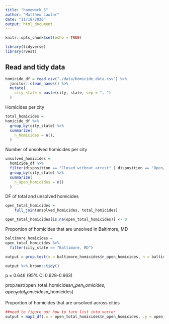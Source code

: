 ```yaml
---
title: "homework_5"
author: "Matthew Lawlor"
date: "11/18/2020"
output: html_document
---
```


```r
knitr::opts_chunk$set(echo = TRUE)

library(tidyverse)
library(rvest)
```

## Read and tidy data

```r
homicide_df = read.csv("./data/homicide_data.csv") %>% 
  janitor::clean_names() %>% 
  mutate(
    city_state = paste(city, state, sep = ", ")
  )
```

Homicides per city

```r
total_homicides =
homicide_df %>% 
  group_by(city_state) %>% 
  summarize(
    n_homicides = n(),
  )
```

Number of unsolved homicides per city

```r
unsolved_homicides =
  homicide_df %>%
  filter(disposition == "Closed without arrest" | disposition == "Open/No arrest") %>% 
  group_by(city_state) %>% 
  summarize(
    n_open_homicides = n()
  )
```

DF of total and unsolved homicides

```r
open_total_homicides =
    full_join(unsolved_homicides, total_homicides)

open_total_homicides[is.na(open_total_homicides)] <- 0
```

Proportion of homicides that are unsolved in Baltimore, MD

```r
baltimore_homicides = 
open_total_homicides %>% 
  filter(city_state == "Baltimore, MD")

output = prop.test(x = baltimore_homicides$n_open_homicides, n = baltimore_homicides$n_homicides)

output %>% broom::tidy()
```

p = 0.646 (95% CI 0.628-0.663)

prop.test(open_total_homicides$n_open_homicides, open_total_homicides$n_homicides)

Proportion of homicides that are unsolved across cities

```r
##need to figure out how to turn list into vector
output = map2_df(.x = open_total_homicides$n_open_homicides, .y = open_total_homicides$n_homicides, ~prop.test(x = .x, n = .y), .id = "city_state")

```


